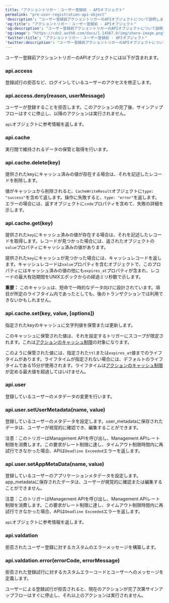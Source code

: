 ```yaml
---
title: "アクショントリガー：ユーザー登録前 - APIオブジェクト"
permalink: "pre-user-registration-api-object"
'description': "ユーザー登録前アクショントリガーのAPIオブジェクトについて説明します。"
'og:title': "アクショントリガー：ユーザー登録前 - APIオブジェクト"
'og:description': "ユーザー登録前アクショントリガーのAPIオブジェクトについて説明します。"
'og:image': "https://cdn2.auth0.com/docs/1.14567.0/img/share-image.png"
'twitter:title': "アクショントリガー：ユーザー登録前 - APIオブジェクト"
'twitter:description': "ユーザー登録前アクショントリガーのAPIオブジェクトについて説明します。"
---
```


ユーザー登録前アクショントリガーのAPIオブジェクトには以下が含まれます。

### api.access

登録試行の拒否など、ログインしているユーザーのアクセスを修正します。

### api.access.deny(reason, userMessage)

ユーザーが登録することを拒否します。このアクションの完了後、サインアップフローはすぐに停止し、以降のアクションは実行されません。

`api`オブジェクトに参考情報を返します。

### api.cache

実行間で維持されるデータの保管と取得を行います。

### api.cache.delete(key)

提供されたkeyにキャッシュ済みの値が存在する場合は、それを記述したレコードを削除します。

値がキャッシュから削除されると、`CacheWriteResult`オブジェクトに`type: "success"`を含めて返します。操作に失敗すると、`type: "error"`を返します。エラーの場合には、返すオブジェクトに`code`プロパティを含めて、失敗の詳細を示します。

### api.cache.get(key)

提供された`key`にキャッシュ済みの値が存在する場合は、それを記述したレコードを取得します。レコードが見つかった場合には、返されたオブジェクトの`value`プロパティにキャッシュ済みの値があります。

提供された`key`にキャッシュが見つかった場合には、キャッシュレコードを返します。キャッシュレコードは`value`プロパティを含むオブジェクトで、このプロパティにはキャッシュ済みの値の他にも`expires_at`プロパティが含まれ、レコードの最大有効期間をUNIXエポックからの経過ミリ秒数で示します。

**重要：** このキャッシュは、短命で一時的なデータ向けに設計されています。項目が所定のライフタイム内であったとしても、後のトランザクションでは利用できないかもしれません。

### api.cache.set(key, value, [options])

指定されたkeyのキャッシュに文字列値を保管または更新します。

このキャッシュに保管された値は、それを設定するトリガーにスコープが限定されます。これは[アクションのキャッシュ制限](https://auth0.com/docs/customize/actions/limitations)の対象になります。

このように保管された値には、指定された`ttl`または`expires_at`値までのライフタイムがあります。ライフタイムが指定されない場合には、デフォルトのライフタイムである15分が使用されます。ライフタイムは[アクションのキャッシュ制限](https://auth0.com/docs/customize/actions/limitations)が定める最大値を超過してはいけません。

### api.user

登録しているユーザーのメタデータの変更を行います。

### api.user.setUserMetadata(name, value)

登録しているユーザーのメタデータを設定します。user_metadataに保存されたデータは、ユーザーが視覚的に確認でき、編集することができます。

注意：このトリガーは<Tooltip data-tooltip-id="react-containers-DefinitionTooltip-0" href="/docs/ja-jp/glossary?term=management-api" tip="Management API: 顧客が管理タスクを実行できるようにするための製品。" cta="用語集の表示">Management API</Tooltip>を呼び出し、Management APIレート制限を消費します。この要求がレート制限に達し、タイムアウト制限時間内に再試行できなかった場合、APIは`Deadline Exceeded`エラーを返します。

### api.user.setAppMetaData(name, value)

登録しているユーザーのアプリケーションメタデータを設定します。app_metadataに保存されたデータは、ユーザーが視覚的に確認または編集することができません。

注意：このトリガーはManagement APIを呼び出し、Management APIレート制限を消費します。この要求がレート制限に達し、タイムアウト制限時間内に再試行できなかった場合、APIは`Deadline Exceeded`エラーを返します。

`api`オブジェクトに参考情報を返します。

### api.valdation

拒否されたユーザー登録に対するカスタムのエラーメッセージを構築します。

### api.valdation.error(errorCode, errorMessage)

拒否された登録試行に対するカスタムエラーコードとユーザーへのメッセージを定義します。

ユーザーによる登録試行が拒否されると、現在のアクションが完了次第サインアップフローはすぐに停止し、それ以上のアクションは実行されません。